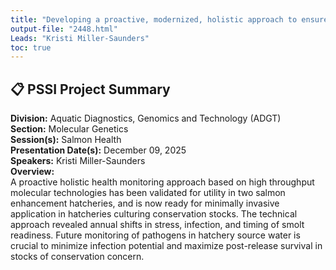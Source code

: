 ```yaml
---
title: "Developing a proactive, modernized, holistic approach to ensure optimal health and condition of Hatchery Production"
output-file: "2448.html"
Leads: "Kristi Miller-Saunders"
toc: true
---
```


## 📋 PSSI Project Summary

**Division:** Aquatic Diagnostics, Genomics and Technology (ADGT)  
**Section:** Molecular Genetics  
**Session(s):** Salmon Health  
**Presentation Date(s):** December 09, 2025  
**Speakers:** Kristi Miller-Saunders  
**Overview:**  
A proactive holistic health monitoring approach based on high throughput molecular technologies has been validated for utility in two salmon enhancement hatcheries, and is now ready for minimally invasive application in hatcheries culturing conservation stocks. The technical approach revealed annual shifts in stress, infection, and timing of smolt readiness. Future monitoring of pathogens in hatchery source water is crucial to minimize infection potential and maximize post-release survival in stocks of conservation concern.   

